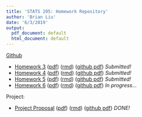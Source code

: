 ```yaml
---
title: 'STATS 205: Homework Repository'
author: 'Brian Liu'
date: '6/3/2019'
output:
  pdf_document: default
  html_document: default
---
```


[Github](https://github.com/bliutwo/stats205)

- <a href="homework_3.html">Homework 3</a> (<a href="homework_3.pdf">pdf</a>) (<a href="homework_3.Rmd">rmd</a>) (<a href="https://github.com/bliutwo/stats205/blob/master/hw3/homework_3.pdf">github pdf</a>) *Submitted!*
- <a href="homework_4.html">Homework 4</a> (<a href="homework_4.pdf">pdf</a>) (<a href="homework_4.Rmd">rmd</a>) (<a href="https://github.com/bliutwo/stats205/blob/master/hw4/homework_4.pdf">github pdf</a>) *Submitted!*
- <a href="homework_5.html">Homework 5</a> (<a href="homework_5.pdf">pdf</a>) (<a href="homework_5.Rmd">rmd</a>) (<a href="https://github.com/bliutwo/stats205/blob/master/hw5/homework_5.pdf">github pdf</a>) *Submitted!*
- <a href="homework_6.html">Homework 6</a> (<a href="homework_6.pdf">pdf</a>) (<a href="homework_6.Rmd">rmd</a>) (<a href="https://github.com/bliutwo/stats205/blob/master/hw6/homework_6.pdf">github pdf</a>) *In progress...*

Project:

- <a href="project_proposal.html">Project Proposal</a> (<a href="project_proposal.pdf">pdf</a>) (<a href="project_proposal.Rmd">rmd</a>) (<a href="https://github.com/bliutwo/stats205/blob/master/project/project_proposal.pdf">github pdf</a>) *DONE!*

